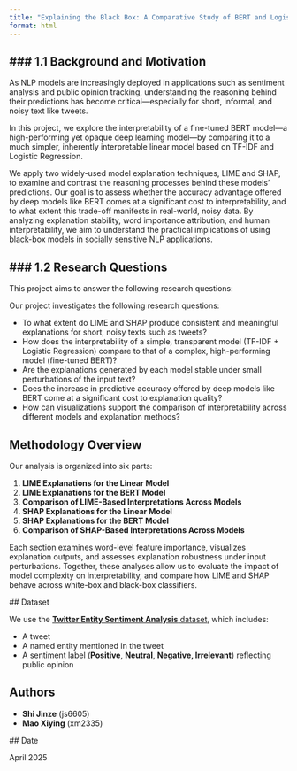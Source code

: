 ```yaml
---
title: "Explaining the Black Box: A Comparative Study of BERT and Logistic Regression using LIME and SHAP"
format: html
---
```


### 1.1 Background and Motivation
---

As NLP models are increasingly deployed in applications such as sentiment analysis and public opinion tracking, understanding the reasoning behind their predictions has become critical—especially for short, informal, and noisy text like tweets.

In this project, we explore the interpretability of a fine-tuned BERT model—a high-performing yet opaque deep learning model—by comparing it to a much simpler, inherently interpretable linear model based on TF-IDF and Logistic Regression.

We apply two widely-used model explanation techniques, LIME and SHAP, to examine and contrast the reasoning processes behind these models' predictions. Our goal is to assess whether the accuracy advantage offered by deep models like BERT comes at a significant cost to interpretability, and to what extent this trade-off manifests in real-world, noisy data. By analyzing explanation stability, word importance attribution, and human interpretability, we aim to understand the practical implications of using black-box models in socially sensitive NLP applications.


### 1.2 Research Questions
---

This project aims to answer the following research questions:

Our project investigates the following research questions:

- To what extent do LIME and SHAP produce consistent and meaningful explanations for short, noisy texts such as tweets?
- How does the interpretability of a simple, transparent model (TF-IDF + Logistic Regression) compare to that of a complex, high-performing model (fine-tuned BERT)?
- Are the explanations generated by each model stable under small perturbations of the input text?
- Does the increase in predictive accuracy offered by deep models like BERT come at a significant cost to explanation quality?
- How can visualizations support the comparison of interpretability across different models and explanation methods?

## Methodology Overview

Our analysis is organized into six parts:

1. **LIME Explanations for the Linear Model**  
2. **LIME Explanations for the BERT Model**  
3. **Comparison of LIME-Based Interpretations Across Models**  
4. **SHAP Explanations for the Linear Model**  
5. **SHAP Explanations for the BERT Model**  
6. **Comparison of SHAP-Based Interpretations Across Models**

Each section examines word-level feature importance, visualizes explanation outputs, and assesses explanation robustness under input perturbations. Together, these analyses allow us to evaluate the impact of model complexity on interpretability, and compare how LIME and SHAP behave across white-box and black-box classifiers.


##️ Dataset

We use the [**Twitter Entity Sentiment Analysis** dataset](https://www.kaggle.com/datasets/jp797498e/twitter-entity-sentiment-analysis), which includes:

-   A tweet\
-   A named entity mentioned in the tweet\
-   A sentiment label (**Positive**, **Neutral**, **Negative, Irrelevant**) reflecting public opinion

## Authors

-   **Shi Jinze** (js6605)\
-   **Mao Xiying** (xm2335)

##️ Date

April 2025
